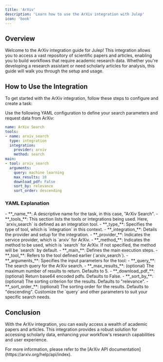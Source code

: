 ```yaml
---
title: 'ArXiv'
description: 'Learn how to use the ArXiv integration with Julep'
icon: 'book'
---
```


## Overview

Welcome to the ArXiv integration guide for Julep! This integration allows you to access a vast repository of scientific papers and articles, enabling you to build workflows that require academic research data. Whether you're developing a research assistant or need scholarly articles for analysis, this guide will walk you through the setup and usage.

## How to Use the Integration

To get started with the ArXiv integration, follow these steps to configure and create a task:

<Steps>
  <Step title="Define Your Search Parameters">
    Use the following YAML configuration to define your search parameters and request data from ArXiv:

```yaml ArXiv Search Example
name: ArXiv Search
tools:
- name: arxiv_search
  type: integration
  integration:
    provider: arxiv
    method: search
main:
- tool: arxiv_search
  arguments:
    query: machine learning
    max_results: 10
    download_pdf: False
    sort_by: relevance
    sort_order: descending
```
  </Step>
</Steps>

### YAML Explanation

<AccordionGroup>
  <Accordion title="Basic Configuration">
    - **_name_**: A descriptive name for the task, in this case, "ArXiv Search".
    - **_tools_**: This section lists the tools or integrations being used. Here, `arxiv_search` is defined as an integration tool.
  </Accordion>

  <Accordion title="Tool Configuration">
    - **_type_**: Specifies the type of tool, which is `integration` in this context.
    - **_integration_**: Details the provider and setup for the integration.
      - **_provider_**: Indicates the service provider, which is `arxiv` for ArXiv.
      - **_method_**: Indicates the method to be used, which is `search` for ArXiv. If not specified, the method will be `search` by default.
  </Accordion>

  <Accordion title="Workflow Configuration">
    - **_main_**: Defines the main execution steps.
      - **_tool_**: Refers to the tool defined earlier (`arxiv_search`).
      - **_arguments_**: Specifies the input parameters for the tool:
        - **_query_**: The search query for the ArXiv search.
        - **_max_results_**: (optional) The maximum number of results to return. Defaults to 5.
        - **_download_pdf_**: (optional) Return base64 encoded pdfs. Defaults to False.
        - **_sort_by_**: (optional) The sorting criterion for the results. Defaults to "relevance".
        - **_sort_order_**: (optional) The sorting order for the results. Defaults to "descending".
  </Accordion>
</AccordionGroup>

<Note>
  Customize the `query` and other parameters to suit your specific search needs.
</Note>

## Conclusion

With the ArXiv integration, you can easily access a wealth of academic papers and articles. 
This integration provides a robust solution for accessing scholarly data, enhancing your workflow's research capabilities and user experience.

<Tip>
  For more information, please refer to the [ArXiv API documentation](https://arxiv.org/help/api/index).
</Tip> 
